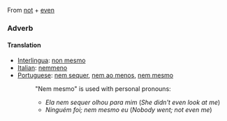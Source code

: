 From [[not]] + [[even]]
===Adverb===
====Translation====
*[[Interlingua]]: [[non mesmo]]
*[[Italian]]: [[nemmeno]]
*[[Portuguese]]: [[nem sequer]], [[nem ao menos]], [[nem mesmo]]
*:"Nem mesmo" is used with personal pronouns:
*:*''Ela nem sequer olhou para mim'' (''She didn't even look at me'')
*:*''Ninguém foi; nem mesmo eu'' (''Nobody went; not even me'')